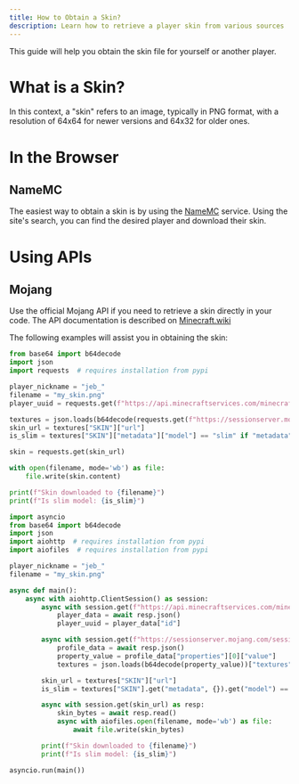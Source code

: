 ```yaml
---
title: How to Obtain a Skin?
description: Learn how to retrieve a player skin from various sources
---
```



This guide will help you obtain the skin file for yourself or another player.

# What is a Skin?

In this context, a "skin" refers to an image, typically in PNG format, with a resolution of 64x64 for newer versions and 64x32 for older ones.

# In the Browser

## NameMC

The easiest way to obtain a skin is by using the [NameMC](https://namemc.com/) service.
Using the site's search, you can find the desired player and download their skin.

# Using APIs

## Mojang

Use the official Mojang API if you need to retrieve a skin directly in your code.
The API documentation is described on [Minecraft.wiki](https://minecraft.wiki/w/Mojang_API)

The following examples will assist you in obtaining the skin:

<Tabs syncKey="code">
<TabItem label="requests">

```python
from base64 import b64decode
import json
import requests  # requires installation from pypi

player_nickname = "jeb_"
filename = "my_skin.png"
player_uuid = requests.get(f"https://api.minecraftservices.com/minecraft/profile/lookup/name/{player_nickname}").json()["id"]

textures = json.loads(b64decode(requests.get(f"https://sessionserver.mojang.com/session/minecraft/profile/{player_uuid}").json()["properties"][0]["value"]))["textures"]
skin_url = textures["SKIN"]["url"]
is_slim = textures["SKIN"]["metadata"]["model"] == "slim" if "metadata" in textures["SKIN"] else False

skin = requests.get(skin_url)

with open(filename, mode='wb') as file:
    file.write(skin.content)

print(f"Skin downloaded to {filename}")
print(f"Is slim model: {is_slim}")
```

</TabItem>
<TabItem label="aiohttp">

```python
import asyncio
from base64 import b64decode
import json
import aiohttp  # requires installation from pypi
import aiofiles  # requires installation from pypi

player_nickname = "jeb_"
filename = "my_skin.png"

async def main():
    async with aiohttp.ClientSession() as session:
        async with session.get(f"https://api.minecraftservices.com/minecraft/profile/lookup/name/{player_nickname}") as resp:
            player_data = await resp.json()
            player_uuid = player_data["id"]

        async with session.get(f"https://sessionserver.mojang.com/session/minecraft/profile/{player_uuid}") as resp:
            profile_data = await resp.json()
            property_value = profile_data["properties"][0]["value"]
            textures = json.loads(b64decode(property_value))["textures"]

        skin_url = textures["SKIN"]["url"]
        is_slim = textures["SKIN"].get("metadata", {}).get("model") == "slim"

        async with session.get(skin_url) as resp:
            skin_bytes = await resp.read()
            async with aiofiles.open(filename, mode='wb') as file:
                await file.write(skin_bytes)

        print(f"Skin downloaded to {filename}")
        print(f"Is slim model: {is_slim}")

asyncio.run(main())
```

</TabItem>
</Tabs>